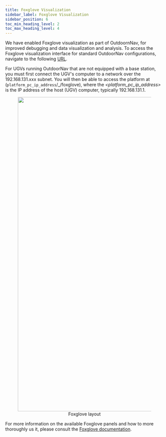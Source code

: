 ```yaml
---
title: Foxglove Visualization
sidebar_label: Foxglove Visualization
sidebar_position: 6
toc_min_heading_level: 2
toc_max_heading_level: 4
---
```


We have enabled Foxglove visualization as part of OutdoornNav, for improved debugging and data visualization and analysis.
To access the Foxglove visualization interface for standard OutdoorNav configurations, navigate to the following 
[URL](http://192.168.132.1/_/foxglove).

For UGVs running OutdoorNav that are not equipped with a base station, you must first connect the UGV's computer to a network over the 192.168.131.xxx
subnet. You will then be able to access the platform at (`platform_pc_ip_address`/\_/foxglove), where the _<platform_pc_ip_address>_ is
the IP address of the host (UGV) computer, typically 192.168.131.1.

<center>
  <figure>
    <img
      src="/img/outdoornav_images/foxglove_layout.png"
      width="1000"
    />
    <figcaption>Foxglove layout</figcaption>
  </figure>
</center>

For more information on the available Foxglove panels and how to more thoroughly us it, please consult the [Foxglove documentation](https://foxglove.dev/docs/studio).